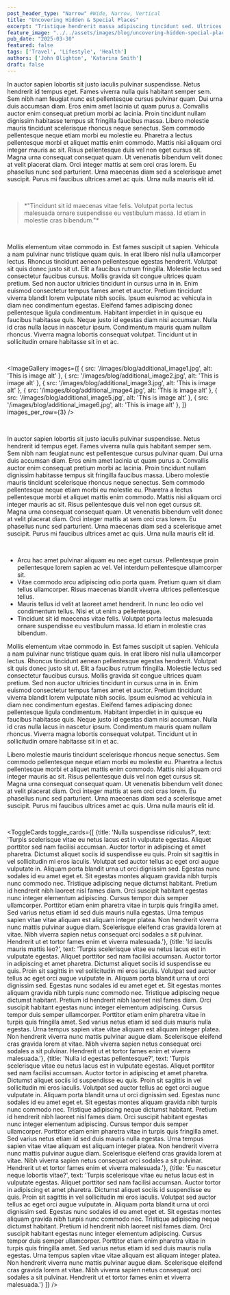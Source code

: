 ```yaml
---
post_header_type: "Narrow" #Wide, Narrow, Vertical
title: "Uncovering Hidden & Special Places"
excerpt: "Tristique hendrerit massa adipiscing tincidunt sed. Ultrices vitae vel maecenas tincidunt semper neque auctor porttitor quis. Turpis et malesuada metus malesuada eu integer eleifend."
feature_image: "../../assets/images/blog/uncovering-hidden-special-places.jpg"
pub_date: "2025-03-30"
featured: false
tags: ['Travel', 'Lifestyle', 'Health']
authors: ['John Blighton', 'Katarina Smith']
draft: false
---
```


In auctor sapien lobortis sit justo iaculis pulvinar suspendisse. Netus hendrerit id tempus eget. Fames viverra nulla quis habitant semper sem. Sem nibh nam feugiat nunc est pellentesque cursus pulvinar quam. 
Dui urna duis accumsan diam. Eros enim amet lacinia ut quam purus a. Convallis auctor enim consequat pretium morbi ac lacinia. Proin tincidunt nullam dignissim habitasse tempus sit fringilla faucibus massa. 
Libero molestie mauris tincidunt scelerisque rhoncus neque senectus. Sem commodo pellentesque neque etiam morbi eu molestie eu. Pharetra a lectus pellentesque morbi et aliquet mattis enim commodo. 
Mattis nisi aliquam orci integer mauris ac sit. Risus pellentesque duis vel non eget cursus sit. Magna urna consequat consequat quam. Ut venenatis bibendum velit donec at velit placerat diam. 
Orci integer mattis at sem orci cras lorem. Eu phasellus nunc sed parturient. Urna maecenas diam sed a scelerisque amet suscipit. Purus mi faucibus ultrices amet ac quis. Urna nulla mauris elit id.

<br/>

<blockquote class="blockquote-alt">
    *"Tincidunt sit id maecenas vitae felis. Volutpat porta lectus malesuada ornare suspendisse eu vestibulum massa. Id etiam in molestie cras bibendum."*
</blockquote>

<br/>

Mollis elementum vitae commodo in. Est fames suscipit ut sapien. Vehicula a nam pulvinar nunc tristique quam quis. In erat libero nisl nulla ullamcorper lectus. 
Rhoncus tincidunt aenean pellentesque egestas hendrerit. Volutpat sit quis donec justo sit ut. Elit a faucibus rutrum fringilla. Molestie lectus sed consectetur faucibus cursus.
Mollis gravida sit congue ultrices quam pretium. Sed non auctor ultricies tincidunt in cursus urna in in. Enim euismod consectetur tempus fames amet et auctor. 
Pretium tincidunt viverra blandit lorem vulputate nibh sociis. Ipsum euismod ac vehicula in diam nec condimentum egestas. Eleifend fames adipiscing donec pellentesque ligula condimentum. 
Habitant imperdiet in in quisque eu faucibus habitasse quis. Neque justo id egestas diam nisi accumsan. Nulla id cras nulla lacus in nascetur ipsum. 
Condimentum mauris quam nullam rhoncus. Viverra magna lobortis consequat volutpat. Tincidunt ut in sollicitudin ornare habitasse sit in et ac.

<br/>

<ImageGallery images={[
        { src: '/images/blog/additional_image1.jpg', alt: 'This is image alt' },
        { src: '/images/blog/additional_image2.jpg', alt: 'This is image alt' },
        { src: '/images/blog/additional_image3.jpg', alt: 'This is image alt' },
        { src: '/images/blog/additional_image4.jpg', alt: 'This is image alt' },
        { src: '/images/blog/additional_image5.jpg', alt: 'This is image alt' },
        { src: '/images/blog/additional_image6.jpg', alt: 'This is image alt' },
    ]}
    images_per_row={3}
/>

<br/>

In auctor sapien lobortis sit justo iaculis pulvinar suspendisse. Netus hendrerit id tempus eget. Fames viverra nulla quis habitant semper sem. Sem nibh nam feugiat nunc est pellentesque cursus pulvinar quam. 
Dui urna duis accumsan diam. Eros enim amet lacinia ut quam purus a. Convallis auctor enim consequat pretium morbi ac lacinia. Proin tincidunt nullam dignissim habitasse tempus sit fringilla faucibus massa. 
Libero molestie mauris tincidunt scelerisque rhoncus neque senectus. Sem commodo pellentesque neque etiam morbi eu molestie eu. Pharetra a lectus pellentesque morbi et aliquet mattis enim commodo. 
Mattis nisi aliquam orci integer mauris ac sit. Risus pellentesque duis vel non eget cursus sit. Magna urna consequat consequat quam. Ut venenatis bibendum velit donec at velit placerat diam. 
Orci integer mattis at sem orci cras lorem. Eu phasellus nunc sed parturient. Urna maecenas diam sed a scelerisque amet suscipit. Purus mi faucibus ultrices amet ac quis. Urna nulla mauris elit id.

<br/>

- Arcu hac amet pulvinar aliquam eu nec eget cursus. Pellentesque proin pellentesque lorem sapien ac vel. Vel interdum pellentesque ullamcorper sit.
- Vitae commodo arcu adipiscing odio porta quam. Pretium quam sit diam tellus ullamcorper. Risus maecenas blandit viverra ultrices pellentesque tellus.
- Mauris tellus id velit at laoreet amet hendrerit. In nunc leo odio vel condimentum tellus. Nisi et ut enim a pellentesque.
- Tincidunt sit id maecenas vitae felis. Volutpat porta lectus malesuada ornare suspendisse eu vestibulum massa. Id etiam in molestie cras bibendum.

Mollis elementum vitae commodo in. Est fames suscipit ut sapien. Vehicula a nam pulvinar nunc tristique quam quis. In erat libero nisl nulla ullamcorper lectus. 
Rhoncus tincidunt aenean pellentesque egestas hendrerit. Volutpat sit quis donec justo sit ut. Elit a faucibus rutrum fringilla. Molestie lectus sed consectetur faucibus cursus.
Mollis gravida sit congue ultrices quam pretium. Sed non auctor ultricies tincidunt in cursus urna in in. Enim euismod consectetur tempus fames amet et auctor. 
Pretium tincidunt viverra blandit lorem vulputate nibh sociis. Ipsum euismod ac vehicula in diam nec condimentum egestas. Eleifend fames adipiscing donec pellentesque ligula condimentum. 
Habitant imperdiet in in quisque eu faucibus habitasse quis. Neque justo id egestas diam nisi accumsan. Nulla id cras nulla lacus in nascetur ipsum. 
Condimentum mauris quam nullam rhoncus. Viverra magna lobortis consequat volutpat. Tincidunt ut in sollicitudin ornare habitasse sit in et ac.

Libero molestie mauris tincidunt scelerisque rhoncus neque senectus. Sem commodo pellentesque neque etiam morbi eu molestie eu. Pharetra a lectus pellentesque morbi et aliquet mattis enim commodo. 
Mattis nisi aliquam orci integer mauris ac sit. Risus pellentesque duis vel non eget cursus sit. Magna urna consequat consequat quam. Ut venenatis bibendum velit donec at velit placerat diam. 
Orci integer mattis at sem orci cras lorem. Eu phasellus nunc sed parturient. Urna maecenas diam sed a scelerisque amet suscipit. Purus mi faucibus ultrices amet ac quis. Urna nulla mauris elit id.

<br/>

<ToggleCards 
    toggle_cards={[
        {title: 'Nulla suspendisse ridiculus?', text: 'Turpis scelerisque vitae eu netus lacus est in vulputate egestas. Aliquet porttitor sed nam facilisi accumsan. Auctor tortor in adipiscing et amet pharetra. Dictumst aliquet sociis id suspendisse eu quis. Proin sit sagittis in vel sollicitudin mi eros iaculis. Volutpat sed auctor tellus ac eget orci augue vulputate in. Aliquam porta blandit urna ut orci dignissim sed. Egestas nunc sodales id eu amet eget et. Sit egestas montes aliquam gravida nibh turpis nunc commodo nec. Tristique adipiscing neque dictumst habitant. Pretium id hendrerit nibh laoreet nisl fames diam. Orci suscipit habitant egestas nunc integer elementum adipiscing. Cursus tempor duis semper ullamcorper. Porttitor etiam enim pharetra vitae in turpis quis fringilla amet. Sed varius netus etiam id sed duis mauris nulla egestas. Urna tempus sapien vitae vitae aliquam est aliquam integer platea. Non hendrerit viverra nunc mattis pulvinar augue diam. Scelerisque eleifend cras gravida lorem at vitae. Nibh viverra sapien netus consequat orci sodales a sit pulvinar. Hendrerit ut et tortor fames enim et viverra malesuada.'},
        {title: 'Id iaculis mauris mattis leo?', text: 'Turpis scelerisque vitae eu netus lacus est in vulputate egestas. Aliquet porttitor sed nam facilisi accumsan. Auctor tortor in adipiscing et amet pharetra. Dictumst aliquet sociis id suspendisse eu quis. Proin sit sagittis in vel sollicitudin mi eros iaculis. Volutpat sed auctor tellus ac eget orci augue vulputate in. Aliquam porta blandit urna ut orci dignissim sed. Egestas nunc sodales id eu amet eget et. Sit egestas montes aliquam gravida nibh turpis nunc commodo nec. Tristique adipiscing neque dictumst habitant. Pretium id hendrerit nibh laoreet nisl fames diam. Orci suscipit habitant egestas nunc integer elementum adipiscing. Cursus tempor duis semper ullamcorper. Porttitor etiam enim pharetra vitae in turpis quis fringilla amet. Sed varius netus etiam id sed duis mauris nulla egestas. Urna tempus sapien vitae vitae aliquam est aliquam integer platea. Non hendrerit viverra nunc mattis pulvinar augue diam. Scelerisque eleifend cras gravida lorem at vitae. Nibh viverra sapien netus consequat orci sodales a sit pulvinar. Hendrerit ut et tortor fames enim et viverra malesuada.'},
        {title: 'Nulla id egestas pellentesque?', text: 'Turpis scelerisque vitae eu netus lacus est in vulputate egestas. Aliquet porttitor sed nam facilisi accumsan. Auctor tortor in adipiscing et amet pharetra. Dictumst aliquet sociis id suspendisse eu quis. Proin sit sagittis in vel sollicitudin mi eros iaculis. Volutpat sed auctor tellus ac eget orci augue vulputate in. Aliquam porta blandit urna ut orci dignissim sed. Egestas nunc sodales id eu amet eget et. Sit egestas montes aliquam gravida nibh turpis nunc commodo nec. Tristique adipiscing neque dictumst habitant. Pretium id hendrerit nibh laoreet nisl fames diam. Orci suscipit habitant egestas nunc integer elementum adipiscing. Cursus tempor duis semper ullamcorper. Porttitor etiam enim pharetra vitae in turpis quis fringilla amet. Sed varius netus etiam id sed duis mauris nulla egestas. Urna tempus sapien vitae vitae aliquam est aliquam integer platea. Non hendrerit viverra nunc mattis pulvinar augue diam. Scelerisque eleifend cras gravida lorem at vitae. Nibh viverra sapien netus consequat orci sodales a sit pulvinar. Hendrerit ut et tortor fames enim et viverra malesuada.'},
        {title: 'Eu nascetur neque lobortis vitae?', text: 'Turpis scelerisque vitae eu netus lacus est in vulputate egestas. Aliquet porttitor sed nam facilisi accumsan. Auctor tortor in adipiscing et amet pharetra. Dictumst aliquet sociis id suspendisse eu quis. Proin sit sagittis in vel sollicitudin mi eros iaculis. Volutpat sed auctor tellus ac eget orci augue vulputate in. Aliquam porta blandit urna ut orci dignissim sed. Egestas nunc sodales id eu amet eget et. Sit egestas montes aliquam gravida nibh turpis nunc commodo nec. Tristique adipiscing neque dictumst habitant. Pretium id hendrerit nibh laoreet nisl fames diam. Orci suscipit habitant egestas nunc integer elementum adipiscing. Cursus tempor duis semper ullamcorper. Porttitor etiam enim pharetra vitae in turpis quis fringilla amet. Sed varius netus etiam id sed duis mauris nulla egestas. Urna tempus sapien vitae vitae aliquam est aliquam integer platea. Non hendrerit viverra nunc mattis pulvinar augue diam. Scelerisque eleifend cras gravida lorem at vitae. Nibh viverra sapien netus consequat orci sodales a sit pulvinar. Hendrerit ut et tortor fames enim et viverra malesuada.'}
    ]}
/>

